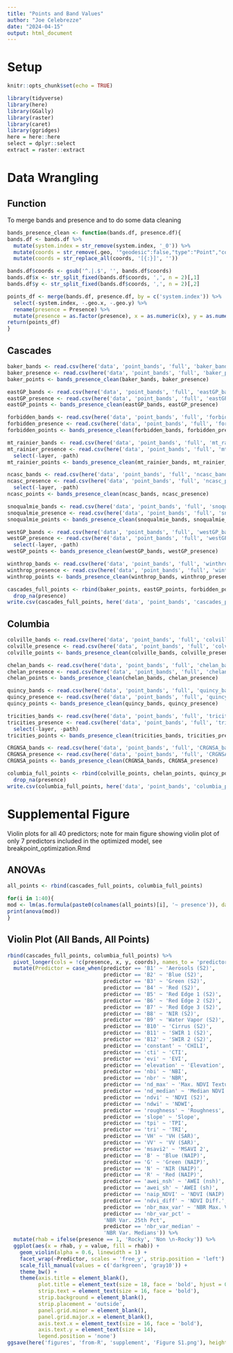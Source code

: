 ```yaml
---
title: "Points and Band Values"
author: "Joe Celebrezze"
date: "2024-04-15"
output: html_document
---
```


# Setup
```r
knitr::opts_chunk$set(echo = TRUE)

library(tidyverse)
library(here)
library(GGally)
library(raster)
library(caret)
library(ggridges)
here = here::here
select = dplyr::select
extract = raster::extract
```

# Data Wrangling
## Function
To merge bands and presence and to do some data cleaning
```r
bands_presence_clean <- function(bands.df, presence.df){
bands.df <- bands.df %>% 
  mutate(system.index = str_remove(system.index, '_0')) %>% 
  mutate(coords = str_remove(.geo, '"geodesic":false,"type":"Point","coordinates"')) %>% 
  mutate(coords = str_replace_all(coords, '[{:}]', ''))

bands.df$coords <- gsub('^.|.$', '', bands.df$coords)
bands.df$x <- str_split_fixed(bands.df$coords, ',', n = 2)[,1]
bands.df$y <- str_split_fixed(bands.df$coords, ',', n = 2)[,2]

points_df <- merge(bands.df, presence.df, by = c('system.index')) %>% 
  select(-system.index, -.geo.x, -.geo.y) %>% 
  rename(presence = Presence) %>% 
  mutate(presence = as.factor(presence), x = as.numeric(x), y = as.numeric(y))
return(points_df)
}
```

## Cascades
```r
baker_bands <- read.csv(here('data', 'point_bands', 'full', 'baker_bands.csv'))
baker_presence <- read.csv(here('data', 'point_bands', 'full', 'baker_presence.csv'))
baker_points <- bands_presence_clean(baker_bands, baker_presence)

eastGP_bands <- read.csv(here('data', 'point_bands', 'full', 'eastGP_bands.csv'))
eastGP_presence <- read.csv(here('data', 'point_bands', 'full', 'eastGP_presence.csv'))
eastGP_points <- bands_presence_clean(eastGP_bands, eastGP_presence)

forbidden_bands <- read.csv(here('data', 'point_bands', 'full', 'forbidden_bands.csv'))
forbidden_presence <- read.csv(here('data', 'point_bands', 'full', 'forbidden_presence.csv'))
forbidden_points <- bands_presence_clean(forbidden_bands, forbidden_presence)

mt_rainier_bands <- read.csv(here('data', 'point_bands', 'full', 'mt_rainier_bands.csv'))
mt_rainier_presence <- read.csv(here('data', 'point_bands', 'full', 'mt_rainier_presence.csv')) %>% 
  select(-layer, -path)
mt_rainier_points <- bands_presence_clean(mt_rainier_bands, mt_rainier_presence)

ncasc_bands <- read.csv(here('data', 'point_bands', 'full', 'ncasc_bands.csv'))
ncasc_presence <- read.csv(here('data', 'point_bands', 'full', 'ncasc_presence.csv')) %>% 
  select(-layer, -path)
ncasc_points <- bands_presence_clean(ncasc_bands, ncasc_presence)

snoqualmie_bands <- read.csv(here('data', 'point_bands', 'full', 'snoqualmie_bands.csv'))
snoqualmie_presence <- read.csv(here('data', 'point_bands', 'full', 'snoqualmie_presence.csv'))
snoqualmie_points <- bands_presence_clean(snoqualmie_bands, snoqualmie_presence)

westGP_bands <- read.csv(here('data', 'point_bands', 'full', 'westGP_bands.csv'))
westGP_presence <- read.csv(here('data', 'point_bands', 'full', 'westGP_presence.csv')) %>% 
  select(-layer, -path)
westGP_points <- bands_presence_clean(westGP_bands, westGP_presence)

winthrop_bands <- read.csv(here('data', 'point_bands', 'full', 'winthrop_bands.csv'))
winthrop_presence <- read.csv(here('data', 'point_bands', 'full', 'winthrop_presence.csv'))
winthrop_points <- bands_presence_clean(winthrop_bands, winthrop_presence)

cascades_full_points <- rbind(baker_points, eastGP_points, forbidden_points, mt_rainier_points, ncasc_points, snoqualmie_points, westGP_points, winthrop_points) %>% 
  drop_na(presence)
write.csv(cascades_full_points, here('data', 'point_bands', 'cascades_points_bands.csv'))
```

## Columbia
```r
colville_bands <- read.csv(here('data', 'point_bands', 'full', 'colville_bands.csv'))
colville_presence <- read.csv(here('data', 'point_bands', 'full', 'colville_presence.csv'))
colville_points <- bands_presence_clean(colville_bands, colville_presence)

chelan_bands <- read.csv(here('data', 'point_bands', 'full', 'chelan_bands.csv'))
chelan_presence <- read.csv(here('data', 'point_bands', 'full', 'chelan_presence.csv'))
chelan_points <- bands_presence_clean(chelan_bands, chelan_presence)

quincy_bands <- read.csv(here('data', 'point_bands', 'full', 'quincy_bands.csv'))
quincy_presence <- read.csv(here('data', 'point_bands', 'full', 'quincy_presence.csv'))
quincy_points <- bands_presence_clean(quincy_bands, quincy_presence)

tricities_bands <- read.csv(here('data', 'point_bands', 'full', 'tricities_bands.csv'))
tricities_presence <- read.csv(here('data', 'point_bands', 'full', 'tricities_presence.csv')) %>% 
  select(-layer, -path)
tricities_points <- bands_presence_clean(tricities_bands, tricities_presence)

CRGNSA_bands <- read.csv(here('data', 'point_bands', 'full', 'CRGNSA_bands.csv'))
CRGNSA_presence <- read.csv(here('data', 'point_bands', 'full', 'CRGNSA_presence.csv'))
CRGNSA_points <- bands_presence_clean(CRGNSA_bands, CRGNSA_presence)

columbia_full_points <- rbind(colville_points, chelan_points, quincy_points, tricities_points, CRGNSA_points) %>% 
  drop_na(presence)
write.csv(columbia_full_points, here('data', 'point_bands', 'columbia_points_bands.csv'))
```

# Supplemental Figure
Violin plots for all 40 predictors; note for main figure showing violin plot of only 7 predictors included in the optimized model, see breakpoint_optimization.Rmd

## ANOVAs
```r
all_points <- rbind(cascades_full_points, columbia_full_points)

for(i in 1:40){
mod <- lm(as.formula(paste0(colnames(all_points)[i], '~ presence')), data = all_points)
print(anova(mod))
}
```

## Violin Plot (All Bands, All Points)
```r
rbind(cascades_full_points, columbia_full_points) %>% 
  pivot_longer(cols = !c(presence, x, y, coords), names_to = 'predictor') %>% 
  mutate(Predictor = case_when(predictor == 'B1' ~ 'Aerosols (S2)',
                               predictor == 'B2' ~ 'Blue (S2)',
                               predictor == 'B3' ~ 'Green (S2)',
                               predictor == 'B4' ~ 'Red (S2)',
                               predictor == 'B5' ~ 'Red Edge 1 (S2)',
                               predictor == 'B6' ~ 'Red Edge 2 (S2)',
                               predictor == 'B7' ~ 'Red Edge 3 (S2)',
                               predictor == 'B8' ~ 'NIR (S2)',
                               predictor == 'B9' ~ 'Water Vapor (S2)',
                               predictor == 'B10' ~ 'Cirrus (S2)',
                               predictor == 'B11' ~ 'SWIR 1 (S2)',
                               predictor == 'B12' ~ 'SWIR 2 (S2)',
                               predictor == 'constant' ~ 'CHILI',
                               predictor == 'cti' ~ 'CTI',
                               predictor == 'evi' ~ 'EVI',
                               predictor == 'elevation' ~ 'Elevation',
                               predictor == 'nbi' ~ 'NBI',
                               predictor == 'nbr' ~ 'NBR',
                               predictor == 'nd_max' ~ 'Max. NDVI Texture (NAIP)',
                               predictor == 'nd_median' ~ 'Median NDVI Texture (NAIP)',
                               predictor == 'ndvi' ~ 'NDVI (S2)',
                               predictor == 'ndwi' ~ 'NDWI',
                               predictor == 'roughness' ~ 'Roughness',
                               predictor == 'slope' ~ 'Slope',
                               predictor == 'tpi' ~ 'TPI',
                               predictor == 'tri' ~ 'TRI',
                               predictor == 'VH' ~ 'VH (SAR)',
                               predictor == 'VV' ~ 'VV (SAR)',
                               predictor == 'msavi2' ~ 'MSAVI 2',
                               predictor == 'B' ~ 'Blue (NAIP)',
                               predictor == 'G' ~ 'Green (NAIP)',
                               predictor == 'N' ~ 'NIR (NAIP)',
                               predictor == 'R' ~ 'Red (NAIP)',
                               predictor == 'awei_nsh' ~ 'AWEI (nsh)',
                               predictor == 'awei_sh' ~ 'AWEI (sh)',
                               predictor == 'naip_NDVI' ~ 'NDVI (NAIP)',
                               predictor == 'ndvi_diff' ~ 'NDVI Diff.',
                               predictor == 'nbr_max_var' ~ 'NBR Max. Var.',
                               predictor == 'nbr_var_pct' ~ 
                               'NBR Var. 25th Pct',
                               predictor == 'nbr_var_median' ~ 
                               'NBR Var. Medians')) %>% 
  mutate(rhab = ifelse(presence == 1, 'Rocky', 'Non \n-Rocky')) %>% 
  ggplot(aes(x = rhab, y = value, fill = rhab)) +
    geom_violin(alpha = 0.6, linewidth = 1) +
    facet_wrap(~Predictor, scales = 'free_y', strip.position = 'left') +
    scale_fill_manual(values = c('darkgreen', 'gray10')) +
    theme_bw() +
    theme(axis.title = element_blank(),
          plot.title = element_text(size = 18, face = 'bold', hjust = 0.5),
          strip.text = element_text(size = 16, face = 'bold'),
          strip.background = element_blank(),
          strip.placement = 'outside',
          panel.grid.minor = element_blank(),
          panel.grid.major.x = element_blank(),
          axis.text.x = element_text(size = 16, face = 'bold'),
          axis.text.y = element_text(size = 14),
          legend.position = 'none')
ggsave(here('figures', 'from-R', 'supplement', 'Figure S1.png'), height = 18, width = 24)
```
